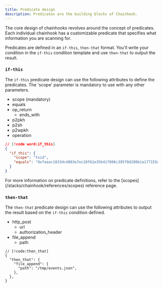 ```yaml
---
title: Predicate design
description: Predicates are the building blocks of Chainhook.
---
```


The core design of chainhooks revolves around the concept of predicates. Each individual chainhook has a customizable predicate that specifies what information you are scanning for.

Predicates are defined in an `if-this`, `then-that` format. You'll write your condition in the `if-this` condition template and use `then-that` to output the result.

### `if-this`

The `if-this` predicate design can use the following attributes to define the predicates. The 'scope' parameter is mandatory to use with any other parameters.

- scope (mandatory)
- equals
- op_return
  - ends_with
- p2pkh
- p2sh
- p2wpkh
- operation

```json
// [!code word:if_this]
{
  "if_this": {
    "scope": "txid",
    "equals": "0xfaaac1833dc4883e7ec28f61e35b41f896c395f8d288b1a177155de2abd6052f"
  }
}
```

<Callout>
  For more information on predicate definitions, refer to the [scopes](/stacks/chainhook/references/scopes) reference page.
</Callout>

### `then-that`

The `then-that` predicate design can use the following attributes to output the result based on the `if-this` condition defined.

- http_post
  - url
  - authorization_header
- file_append
  - path

```jsonc
// [!code:then_that]
{
  "then_that": {
    "file_append": {
      "path": "/tmp/events.json",
    },
  },
}
```
